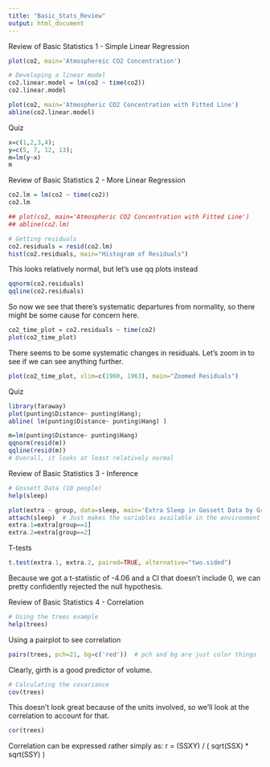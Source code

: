```yaml
---
title: "Basic_Stats_Review"
output: html_document
---
```


Review of Basic Statistics 1 - Simple Linear Regression
```r
plot(co2, main='Atmosphereic CO2 Concentration')
```
```r
# Developing a linear model
co2.linear.model = lm(co2 ~ time(co2))
co2.linear.model
```
```r
plot(co2, main='Atmospheric CO2 Concentration with Fitted Line')
abline(co2.linear.model)
```
Quiz
```r
x=c(1,2,3,4);
y=c(5, 7, 12, 13);
m=lm(y~x)
m
```

Review of Basic Statistics 2 - More Linear Regression
```r
co2.lm = lm(co2 ~ time(co2))
co2.lm
```
```r
## plot(co2, main='Atmospheric CO2 Concentration with Fitted Line')
## abline(co2.lm)

# Getting residuals
co2.residuals = resid(co2.lm)
hist(co2.residuals, main="Histogram of Residuals")
```
This looks relatively normal, but let's use qq plots instead
```r
qqnorm(co2.residuals)
qqline(co2.residuals)
```
So now we see that there's systematic departures from normality, so there might be some cause for concern here.
```r
co2_time_plot = co2.residuals ~ time(co2)
plot(co2_time_plot)
```
There seems to be some systematic changes in residuals. Let's zoom in to see if we can see anything further.
```r
plot(co2_time_plot, xlim=c(1960, 1963), main="Zoomed Residuals")
```

Quiz
```r
library(faraway)
plot(punting$Distance~ punting$Hang); 
abline( lm(punting$Distance~ punting$Hang) )

m=lm(punting$Distance~ punting$Hang)
qqnorm(resid(m))
qqline(resid(m))
# Overall, it looks at least relatively normal
```

Review of Basic Statistics 3 - Inference
```r
# Gossett Data (10 people)
help(sleep)
```

```r
plot(extra ~ group, data=sleep, main='Extra Sleep in Gossett Data by Group')
attach(sleep)  # Just makes the variables available in the environment
extra.1=extra[group==1]
extra.2=extra[group==2]
```
T-tests
```r
t.test(extra.1, extra.2, paired=TRUE, alternative="two.sided")
```
Because we got a t-statistic of -4.06 and a CI that doesn't include 0, we can pretty confidently rejected the null hypothesis.

Review of Basic Statistics 4 - Correlation
```r
# Using the trees example
help(trees)
```
Using a pairplot to see correlation
```r
pairs(trees, pch=21, bg=c('red'))  # pch and bg are just color things
```
Clearly, girth is a good predictor of volume.
```r
# Calculating the covariance
cov(trees)
```
This doesn't look great because of the units involved, so we'll look at the correlation to account for that.
```r
cor(trees)
```
Correlation can be expressed rather simply as:
r = (SSXY) / ( sqrt(SSX) * sqrt(SSY) )



















